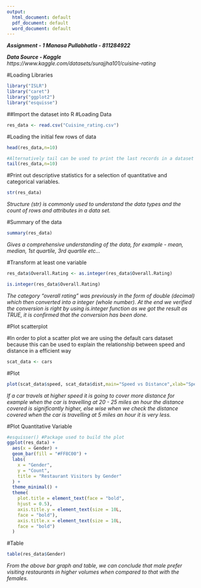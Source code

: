 ---
output:
  html_document: default
  pdf_document: default
  word_document: default
---
***Assignment - 1 Manasa Pullabhatla - 811284922***   

***Data Source - Kaggle***
*https://www.kaggle.com/datasets/surajjha101/cuisine-rating*


#Loading Libraries
```{r}
library("ISLR")
library("caret")
library("ggplot2")
library("esquisse")
```
##Import the dataset into R \vspace{1mm}
\newline
#Loading Data
```{r}
res_data <- read.csv("Cuisine_rating.csv")
```

#Loading the initial few rows of data\vspace{1mm}
\newline
```{r}
head(res_data,n=10)

#Alternatively tail can be used to print the last records in a dataset
tail(res_data,n=10)
```

#Print out descriptive statistics for a selection of quantitative and categorical variables.
```{r}
str(res_data)
``` 
*Structure (str) is commonly used to understand the data types and the count of rows and attributes in a data set.* \vspace{1mm}
\newline

#Summary of the data
```{r}
summary(res_data)
```
*Gives a comprehensive understanding of the data, for example - mean, median, 1st quartile, 3rd quartile etc...* \vspace{1mm}
\newline

#Transform at least one variable
```{r}
res_data$Overall.Rating <- as.integer(res_data$Overall.Rating)

is.integer(res_data$Overall.Rating)
```
*The category "overall rating" was previously in the form of double (decimal) which then converted into a integer (whole number). At the end we verified the conversion is right by using is.integer function as we got the result as TRUE, it is confirmed that the conversion has been done.* \vspace{1mm}
\newline

#Plot scatterplot\vspace{1mm}
\newline

#In order to plot a scatter plot we are using the default cars dataset because this can be used to explain the relationship between speed and distance in a efficient way
```{r}
scat_data <- cars
```

#Plot
```{r}
plot(scat_data$speed, scat_data$dist,main="Speed vs Distance",xlab="Speed",ylab="Distance")
```
*If a car travels at higher speed it is going to cover more distance for example when the car is travelling at 20 - 25 miles an hour the distance covered is significantly higher, else wise when we check the distance covered when the car is travelling at 5 miles an hour it is very less.* \vspace{1mm}
\newline


#Plot Quantitative Variable
```{r}
#esquisser() #Package used to build the plot
ggplot(res_data) +
  aes(x = Gender) +
  geom_bar(fill = "#FF8C00") +
  labs(
    x = "Gender",
    y = "Count",
    title = "Restaurant Visitors by Gender"
  ) +
  theme_minimal() +
  theme(
    plot.title = element_text(face = "bold",
    hjust = 0.5),
    axis.title.y = element_text(size = 10L,
    face = "bold"),
    axis.title.x = element_text(size = 10L,
    face = "bold")
  )
```
#Table
```{r}
table(res_data$Gender)
```
*From the above bar graph and table, we can conclude that male prefer visiting restaurants in higher volumes when compared to that with the females.*

